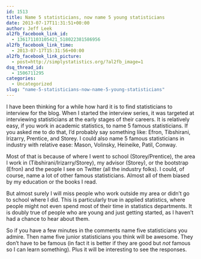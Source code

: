 ```yaml
---
id: 1513
title: Name 5 statisticians, now name 5 young statisticians
date: 2013-07-17T11:31:51+00:00
author: Jeff Leek
al2fb_facebook_link_id:
  - 136171103105421_518022381586956
al2fb_facebook_link_time:
  - 2013-07-17T15:31:56+00:00
al2fb_facebook_link_picture:
  - post=http://simplystatistics.org/?al2fb_image=1
dsq_thread_id:
  - 1506711295
categories:
  - Uncategorized
slug: "name-5-statisticians-now-name-5-young-statisticians"
---
```

I have been thinking for a while how hard it is to find statisticians to interview for the blog. When I started the interview series, it was targeted at interviewing statisticians at the early stages of their careers. It is relatively easy, if you work in academic statistics, to name 5 famous statisticians. If you asked me to do that, I'd probably say something like: Efron, Tibshirani, Irizarry, Prentice, and Storey. I could also name 5 famous statisticians in industry with relative ease: Mason, Volinsky, Heineike, Patil, Conway.

Most of that is because of where I went to school (Storey/Prentice), the area I work in (Tibshirani/Irizarry/Storey), my advisor (Storey), or the bootstrap (Efron) and the people I see on Twitter (all the industry folks). I could, of course, name a lot of other famous statisticians. Almost all of them biased by my education or the books I read.

But almost surely I will miss people who work outside my area or didn't go to school where I did. This is particularly true in applied statistics, where people might not even spend most of their time in statistics departments. It is doubly true of people who are young and just getting started, as I haven't had a chance to hear about them.

So if you have a few minutes in the comments name five statisticians you admire. Then name five junior statisticians you think will be awesome. They don't have to be famous (in fact it is better if they are good but _not_ famous so I can learn something). Plus it will be interesting to see the responses.
